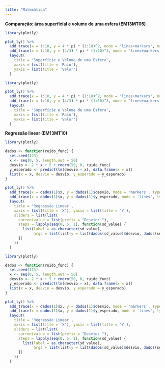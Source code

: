 ```yaml
---
title: "Matemática"
---
```


<div class="mat-fundo">

**Comparação: área superficial e volume de uma esfera (EM13MT05)**

::: {.grid}

::: {.g-col-6}

```r
library(plotly)

plot_ly() %>%
  add_trace(x = 1:10, y = 4 * pi * (1:10)^2, mode = 'lines+markers', name = 'Superfície') %>%
  add_trace(x = 1:10, y = (4/3) * pi * (1:10)^3, mode = 'lines+markers', name = 'Volume') %>%
  layout(
    title = 'Superfície e Volume de uma Esfera',
    xaxis = list(title = 'Raio'), 
    yaxis = list(title = 'Valor')
  )
```
:::

::: {.g-col-6}

```r
library(plotly)

plot_ly() %>%
  add_trace(x = 1:10, y = 4 * pi * (1:10)^2, mode = 'lines+markers', name = 'Superfície') %>%
  add_trace(x = 1:10, y = (4/3) * pi * (1:10)^3, mode = 'lines+markers', name = 'Volume') %>%
  layout(
    title = 'Superfície e Volume de uma Esfera',
    xaxis = list(title = 'Raio'), 
    yaxis = list(title = 'Valor')
  )
```

:::

:::

</div>


<!-- ###############################################################-->


<div class="mat-fundo">

**Regressão linear (EM13MT10)**

::: {.grid}

::: {.g-col-6}

```r
library(plotly)

dados <- function(ruido_func) {
  set.seed(123)
  x <- seq(0, 5, length.out = 50)
  desvio <- 2 * x + 5 + rnorm(50, 0, ruido_func)
  y_esperado <- predict(lm(desvio ~ x), data.frame(x = x))
  list(x = x, desvio = desvio, y_esperado = y_esperado)
}

plot_ly() %>%
  add_trace(x = dados(1)$x, y = dados(1)$desvio, mode = 'markers', type = "scatter", name = "Dados") %>%
  add_trace(x = dados(1)$x, y = dados(1)$y_esperado, mode = 'lines', type = "scatter", name = "Linha de Regressão") %>%
  layout(
    title = 'Regressão Linear',
    xaxis = list(title = 'X'), yaxis = list(title = 'Y'),
    sliders = list(list(
      currentvalue = list(prefix = "Desvio: "),
      steps = lapply(seq(0, 5, 1), function(sd_value) {
        list(label = as.character(sd_value),
             args = list(list(y = list(dados(sd_value)$desvio, dados(sd_value)$y_esperado))))
      })
    ))
  )
```
:::

::: {.g-col-6}

```r
library(plotly)

dados <- function(ruido_func) {
  set.seed(123)
  x <- seq(0, 5, length.out = 50)
  desvio <- 2 * x + 5 + rnorm(50, 0, ruido_func)
  y_esperado <- predict(lm(desvio ~ x), data.frame(x = x))
  list(x = x, desvio = desvio, y_esperado = y_esperado)
}

plot_ly() %>%
  add_trace(x = dados(1)$x, y = dados(1)$desvio, mode = 'markers', type = "scatter", name = "Dados") %>%
  add_trace(x = dados(1)$x, y = dados(1)$y_esperado, mode = 'lines', type = "scatter", name = "Linha de Regressão") %>%
  layout(
    title = 'Regressão Linear',
    xaxis = list(title = 'X'), yaxis = list(title = 'Y'),
    sliders = list(list(
      currentvalue = list(prefix = "Desvio: "),
      steps = lapply(seq(0, 5, 1), function(sd_value) {
        list(label = as.character(sd_value),
             args = list(list(y = list(dados(sd_value)$desvio, dados(sd_value)$y_esperado))))
      })
    ))
  )
```

:::

:::

</div>


